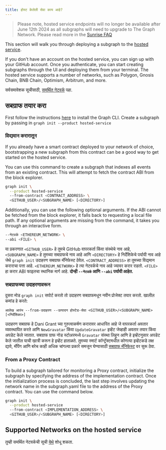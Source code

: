 ```yaml
---
title: होस्ट केलेली सेवा काय आहे?
---
```


> Please note, hosted service endpoints will no longer be available after June 12th 2024 as all subgraphs will need to upgrade to The Graph Network. Please read more in the [Sunrise FAQ](/sunrise)

This section will walk you through deploying a subgraph to the [hosted service](https://thegraph.com/hosted-service/).

If you don't have an account on the hosted service, you can sign up with your GitHub account. Once you authenticate, you can start creating subgraphs through the UI and deploying them from your terminal. The hosted service supports a number of networks, such as Polygon, Gnosis Chain, BNB Chain, Optimism, Arbitrum, and more.

सर्वसमावेशक सूचीसाठी, [समर्थित नेटवर्क](/developing/supported-networks/#hosted-service) पहा.

## सबग्राफ तयार करा

First follow the instructions [here](/developing/creating-a-subgraph/#install-the-graph-cli) to install the Graph CLI. Create a subgraph by passing in `graph init --product hosted-service`

### विद्यमान करारातून

If you already have a smart contract deployed to your network of choice, bootstrapping a new subgraph from this contract can be a good way to get started on the hosted service.

You can use this command to create a subgraph that indexes all events from an existing contract. This will attempt to fetch the contract ABI from the block explorer.

```sh
graph init \
  --product hosted-service
  --from-contract <CONTRACT_ADDRESS> \
  <GITHUB_USER>/<SUBGRAPH_NAME> [<DIRECTORY>]
```

Additionally, you can use the following optional arguments. If the ABI cannot be fetched from the block explorer, it falls back to requesting a local file path. If any optional arguments are missing from the command, it takes you through an interactive form.

```sh
--नेटवर्क <ETHEREUM_NETWORK> \
--abi <FILE> \
```

या प्रकरणात `<GITHUB_USER>` हे तुमचे GitHub वापरकर्ता किंवा संस्थेचे नाव आहे, `<SUBGRAPH_NAME>` हे तुमच्या सबग्राफचे नाव आहे आणि `<DIRECTORY>` हे निर्देशिकेचे पर्यायी नाव आहे जेथे `graph init` उदाहरण सबग्राफ मॅनिफेस्ट ठेवेल. `<CONTRACT_ADDRESS>` हा तुमच्या विद्यमान कराराचा पत्ता आहे. `<ETHEREUM_NETWORK>` हे त्या नेटवर्कचे नाव आहे ज्यावर करार राहतो. `<FILE>` हा करार ABI फाइलचा स्थानिक मार्ग आहे. **दोन्ही `--नेटवर्क` आणि `--abi` पर्यायी आहेत.**

### सबग्राफच्या उदाहरणावरून

दुसरा मोड `graph init` सपोर्ट करतो तो उदाहरण सबग्राफमधून नवीन प्रोजेक्ट तयार करतो. खालील कमांड हे करते:

```
आलेख आरंभ --from-उदाहरण --उत्पादन होस्टेड-सेवा <GITHUB_USER>/<SUBGRAPH_NAME> [<निर्देशिका>]
```

उदाहरण सबग्राफ हे Dani Grant च्या गुरुत्वाकर्षण करारावर आधारित आहे जे वापरकर्ता अवतार व्यवस्थापित करते आणि `NewGravatar` किंवा `UpdateGravatar` इव्हेंट जेव्हाही अवतार तयार किंवा अपडेट केले जातात. सबग्राफ ग्राफ नोड स्टोअरमध्ये `Gravatar` संस्था लिहून आणि हे इव्हेंटनुसार अपडेट केले जातील याची खात्री करून हे इव्हेंट हाताळते. तुमच्या स्मार्ट कॉन्ट्रॅक्टमधील कोणत्या इव्हेंटकडे लक्ष द्यावे, मॅपिंग आणि बरेच काही अधिक चांगल्या प्रकारे समजून घेण्यासाठी [सबग्राफ मॅनिफेस्ट](/developing/creating-a-subgraph#the-subgraph-manifest) वर सुरू ठेवा.

### From a Proxy Contract

To build a subgraph tailored for monitoring a Proxy contract, initialize the subgraph by specifying the address of the implementation contract. Once the initialization process is concluded, the last step involves updating the network name in the subgraph.yaml file to the address of the Proxy contract. You can use the command below.

```sh
graph init \
  --product hosted-service
  --from-contract <IMPLEMENTATION_ADDRESS> \
  <GITHUB_USER>/<SUBGRAPH_NAME> [<DIRECTORY>]
```

## Supported Networks on the hosted service

तुम्ही समर्थित नेटवर्कची सूची [येथे](/developing/supported-networks) शोधू शकता.
